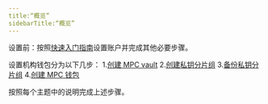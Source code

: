 ```yaml
---
title:“概览”
sidebarTitle:“概览”
---
```


<Note>设置前：按照[快速入门指南](/en/portal/quick-start-guide)设置账户并完成其他必要步骤。</Note>

设置机构钱包分为以下几步：
1.[创建 MPC vault](/en/portal/mpc-wallets/ocw/create-mpc-vault)
2.[创建私钥分片组](/en/portal/mpc-wallets/ocw/create-key-share-groups)
3.[备份私钥分片组](/en/portal/mpc-wallets/ocw/back-up-key-share-groups)
4.[创建 MPC 钱包](/en/portal/mpc-wallets/ocw/create-mpc-wallet)

按照每个主题中的说明完成上述步骤。
